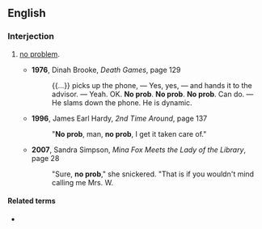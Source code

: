 ==English==

===Interjection===
{{en-interj}}

# {{lb|en|slang}} [[no problem]].
#* '''1976''', Dinah Brooke, ''Death Games'', page 129
#*: {{...}} picks up the phone, — Yes, yes, — and hands it to the advisor. — Yeah. OK. '''No prob'''. '''No prob'''. '''No prob'''. Can do. — He slams down the phone. He is dynamic.
#* '''1996''', James Earl Hardy, ''2nd Time Around'', page 137
#*: "'''No prob''', man, '''no prob''', I get it taken care of."
#* '''2007''', Sandra Simpson, ''Mina Fox Meets the Lady of the Library'', page 28
#*: "Sure, '''no prob'''," she snickered. "That is if you wouldn't mind calling me Mrs. W.

====Related terms====
* {{l|en|no probs}}
